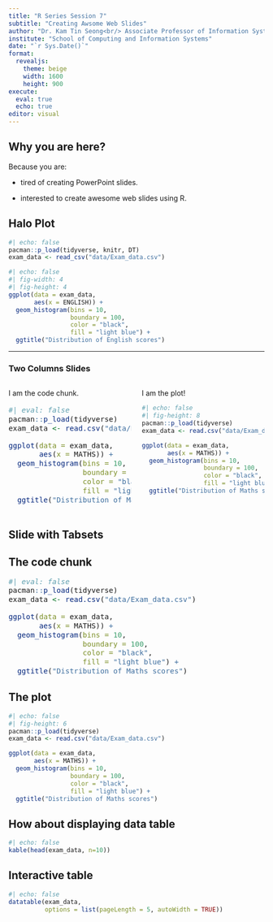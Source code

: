 ---
title: "R Series Session 7"
subtitle: "Creating Awsome Web Slides" 
author: "Dr. Kam Tin Seong<br/> Associate Professor of Information Systems"
institute: "School of Computing and Information Systems"
date: "`r Sys.Date()`"
format: 
  revealjs:
    theme: beige
    width: 1600
    height: 900
execute: 
  eval: true
  echo: true
editor: visual
---

## Why you are here?

Because you are:

::: incremental
-   tired of creating PowerPoint slides.

-   interested to create awesome web slides using R.
:::

## Halo Plot

```{r}
#| echo: false
pacman::p_load(tidyverse, knitr, DT)
exam_data <- read_csv("data/Exam_data.csv")
```

```{r}
#| echo: false
#| fig-width: 4
#| fig-height: 4
ggplot(data = exam_data,
       aes(x = ENGLISH)) +
  geom_histogram(bins = 10,
                 boundary = 100,
                 color = "black",
                 fill = "light blue") +
  ggtitle("Distribution of English scores")

```

------------------------------------------------------------------------

### Two Columns Slides

:::::: columns
:::: {.column width="50%"}
I am the code chunk.

::: {style="font-size: 1.2em"}
```{r}
#| eval: false
pacman::p_load(tidyverse)
exam_data <- read.csv("data/Exam_data.csv")

ggplot(data = exam_data,
       aes(x = MATHS)) +
  geom_histogram(bins = 10,
                 boundary = 100,
                 color = "black",
                 fill = "light blue") +
  ggtitle("Distribution of Maths scores")

```
:::
::::

::: {.column width="50%"}
I am the plot!

```{r}
#| echo: false
#| fig-height: 8
pacman::p_load(tidyverse)
exam_data <- read.csv("data/Exam_data.csv")

ggplot(data = exam_data,
       aes(x = MATHS)) +
  geom_histogram(bins = 10,
                 boundary = 100,
                 color = "black",
                 fill = "light blue") +
  ggtitle("Distribution of Maths scores")

```
:::
::::::

## Slide with Tabsets

:::: panel-tabset
## The code chunk

::: {style="font-size: 1.2em"}
```{r}
#| eval: false
pacman::p_load(tidyverse)
exam_data <- read.csv("data/Exam_data.csv")

ggplot(data = exam_data,
       aes(x = MATHS)) +
  geom_histogram(bins = 10,
                 boundary = 100,
                 color = "black",
                 fill = "light blue") +
  ggtitle("Distribution of Maths scores")

```
:::

## The plot

```{r}
#| echo: false
#| fig-height: 6
pacman::p_load(tidyverse)
exam_data <- read.csv("data/Exam_data.csv")

ggplot(data = exam_data,
       aes(x = MATHS)) +
  geom_histogram(bins = 10,
                 boundary = 100,
                 color = "black",
                 fill = "light blue") +
  ggtitle("Distribution of Maths scores")

```
::::

## How about displaying data table

```{r}
#| echo: false
kable(head(exam_data, n=10))
```

## Interactive table

```{r}
#| echo: false
datatable(exam_data, 
          options = list(pageLength = 5, autoWidth = TRUE))
```

